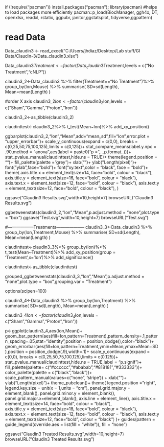 if (!require("pacman")) install.packages("pacman"); library(pacman) #helps to load packages more efficiently 
pacman::p_load(BiocManager, ggh4x, DT, openxlsx, readxl, rstatix, ggpubr, janitor,ggstatsplot, tidyverse,ggpattern)


# read Data
Data_claudin3 <- read_excel("C:/Users/jhdiaz/Desktop/Lab stuff/GI Data/Claudin-3/Data_claudin3.xlsx")

Data_claudin3$Treatment<-factor(Data_claudin3$Treatment,levels = c("No Treatment","cNLP"))


claudin3_2<-Data_claudin3 %>%
  filter(Treatment=="No Treatment")%>%
  group_by(Ion,Mouse) %>%
  summarise(
    SD=sd(Length),
    Mean=mean(Length)
  )

#order X axis
claudin3_2$Ion<-factor(claudin3_2$Ion,levels = c("Sham","Gamma","Proton","Iron"))

claudin3_2<-as_tibble(claudin3_2)

claudinttest<-claudin3_2%>%
  t_test(Mean~Ion)%>%
  add_xy_position()


ggbarplot(claudin3_2,"Ion","Mean",add="mean_sd",fill="Ion",error.plot = "upper_errorbar")+
  scale_y_continuous(expand = c(0,0), breaks = c(0,25,50,75,100,125),limits = c(0,125))+
  stat_compare_means(label.y.npc = .90,method = "anova",aes(label = paste0("p = ", ..p.format..)))+
  stat_pvalue_manual(claudinttest,hide.ns = TRUE)+
  theme(legend.position = "")+
  fill_palette(palette = "grey")+
  xlab("")+
  ylab("Length(pixel)")+
  font("ylab",face="bold")+
  font("xy.text",color = "black", face = "bold")+
theme(
  axis.title.x = element_text(size=14, face="bold", colour = "black"),    
  axis.title.y = element_text(size=16, face="bold", colour = "black"),    
  axis.text.x = element_text(size=12, face="bold", colour = "black"), 
  axis.text.y = element_text(size=12, face="bold", colour = "black"),
)


ggsave("Claudin3 Results.svg",width=10,height=7)
browseURL("Claudin3 Results.svg")


ggbetweenstats(claudin3_2,"Ion","Mean",p.adjust.method = "none",plot.type = "box")
ggsave("Test.svg",width=10,height=7)
browseURL("Test.svg")



#------------------Treatments--------------------
claudin3_3<-Data_claudin3 %>%
  group_by(Ion,Treatment,Mouse) %>%
  summarise(
    SD=sd(Length),
    Mean=mean(Length)
  )


claudinttest<-claudin3_3%>%
  group_by(Ion)%>%
  t_test(Mean~Treatment)%>%
  add_xy_position(group = 'Treatment',x='Ion')%>%
  add_significance()

claudinttest<-as_tibble(claudinttest)

grouped_ggbetweenstats(claudin3_3,"Ion","Mean",p.adjust.method = "none",plot.type = "box",grouping.var = "Treatment")

options(scipen=100)

claudin3_4<-Data_claudin3 %>%
  group_by(Ion,Treatment) %>%
  summarise(
    SD=sd(Length),
    Mean=mean(Length)
  )

claudin3_4$Ion<-factor(claudin3_4$Ion,levels = c("Sham","Gamma","Proton","Iron"))

p<-ggplot(claudin3_4,aes(Ion,Mean))+
  geom_bar_pattern(aes(fill=Ion,pattern=Treatment),pattern_density=.1,pattern_spacing=.05,stat="identity",position = position_dodge(),color="black")+
  geom_errorbar(aes(fill=Ion,pattern=Treatment,ymin=Mean,ymax=Mean+SD),position = position_dodge(.9),width=.1)+
  scale_y_continuous(expand = c(0,0), breaks = c(0,25,50,75,100,125),limits = c(0,125))+
  stat_pvalue_manual(claudinttest,hide.ns = TRUE,label = "p.signif")+
  fill_palette(palette= c("#cccccc","#ababab","#818181","#333333"))+
  color_palette(palette = c("black","black"))+
  scale_pattern_manual(values=c("none", 'stripe')) +
  xlab("")+
  ylab("Length(pixel)")+
  theme_pubclean()+
  theme(
    legend.position = "right",
    legend.key.size = unit(x = 1,units = "cm"),
      panel.grid.major.y  = element_blank(),
      panel.grid.minor.y = element_blank(),
      panel.grid.major.x=element_blank(),
      axis.line = element_line(),
      axis.title.x = element_text(size=14, face="bold", colour = "black"),    
      axis.title.y = element_text(size=18, face="bold", colour = "black"),    
      axis.text.x = element_text(size=12, face="bold", colour = "black"), 
      axis.text.y = element_text(size=12, face="bold", colour = "black")
  )+
  guides(pattern = guide_legend(override.aes = list(fill = "white")), 
          fill = "none")


ggsave("Claudin3 Treated Results.svg",width=10,height=7)
browseURL("Claudin3 Treated Results.svg")           





                    